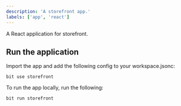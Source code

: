 ```yaml
---
description: 'A storefront app.'
labels: ['app', 'react']
---
```


A React application for storefront. 

## Run the application

Import the app and add the following config to your workspace.jsonc:

```
bit use storefront 
```

To run the app locally, run the following:

```
bit run storefront 
```
